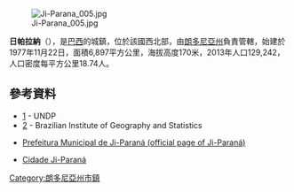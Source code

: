 [[Image:Ji-Parana_005.jpg|right]]

'''日帕拉納'''（{{lang-pt|Ji-Paraná}}），是[[巴西|巴西]]的城鎮，位於該國西北部，由[[朗多尼亞州|朗多尼亞州]]負責管轄，始建於1977年11月22日，面積6,897平方公里，海拔高度170米，2013年人口129,242，人口密度每平方公里18.74人。

{{Coord|10|53|07|S|61|57|06|W|scale:70000|display=title}}

==參考資料==
*[https://web.archive.org/web/20091003103229/http://www.pnud.org.br/atlas/ranking/IDH-M%2091%2000%20Ranking%20decrescente%20%28pelos%20dados%20de%202000%29.htm] - UNDP
*[https://web.archive.org/web/20080611095922/http://www.ibge.gov.br/cidadesat/default.php] - Brazilian Institute of Geography and Statistics
*{{pt icon}} [http://www.ji-parana.ro.gov.br Prefeitura Municipal de Ji-Paraná (official page of Ji-Paraná)] {{Wayback|url=http://www.ji-parana.ro.gov.br/ |date=20200929092128 }}
*{{pt icon}} [https://web.archive.org/web/20090728064410/http://www.cidadejiparana.com.br/ Cidade Ji-Paraná]

{{Brazil-geo-stub}}
{{朗多尼亞州市鎮}}
[[Category:朗多尼亞州市鎮|Category:朗多尼亞州市鎮]]